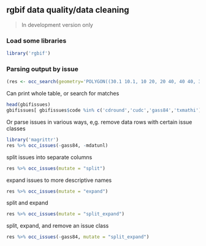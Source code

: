 ## rgbif data quality/data cleaning

> In development version only

### Load some libraries

```r
library('rgbif')
```

### Parsing output by issue

```r
(res <- occ_search(geometry='POLYGON((30.1 10.1, 10 20, 20 40, 40 40, 30.1 10.1))', limit = 50))
```

Can print whole table, or search for matches

```r
head(gbifissues)
gbifissues[ gbifissues$code %in% c('cdround','cudc','gass84','txmathi'), ]
```

Or parse issues in various ways, e,g. remove data rows with certain issue classes

```r
library('magrittr')
res %>% occ_issues(-gass84, -mdatunl)
```

split issues into separate columns

```r
res %>% occ_issues(mutate = "split")
```

expand issues to more descriptive names

```r
res %>% occ_issues(mutate = "expand")
```

split and expand

```r
res %>% occ_issues(mutate = "split_expand")
```

split, expand, and remove an issue class

```r
res %>% occ_issues(-gass84, mutate = "split_expand")
```

